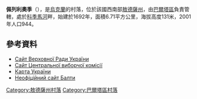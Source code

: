 {{coord|47|54|44|N|29|46|1|E|scale:30000|display=title}}

'''佩列利奧季'''（{{lang-uk|Перельоти}}），是[[烏克蘭|烏克蘭]]的村落，位於該國西南部[[敖德薩州|敖德薩州]]，由[[巴爾塔區|巴爾塔區]]負責管轄，處於[[科季馬河|科季馬河]]畔，始建於1692年，面積6.71平方公里，海拔高度131米，2001年人口944。

==參考資料==
* [https://web.archive.org/web/20110521215759/http://gska2.rada.gov.ua/ Сайт Верховної Ради України]
* [http://www.cvk.gov.ua/ Сайт Центральної виборчої комісії]{{Wayback|url=http://www.cvk.gov.ua/ |date=20101203204641 }}
* [http://maps.vlasenko.net/ Карта України]{{Wayback|url=http://maps.vlasenko.net/ |date=20160215103730 }}
* [http://baltatown.narod.ru/selo.htm Неофіційний сайт Балти]{{Wayback|url=http://baltatown.narod.ru/selo.htm |date=20160312005024 }}

{{DEFAULTSORT:Перельоти}}
[[Category:敖德薩州村落|Category:敖德薩州村落]]
[[Category:巴爾塔區村落|Category:巴爾塔區村落]]


{{Odessa-geo-stub}}